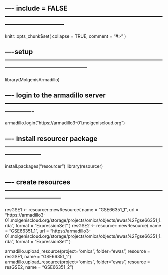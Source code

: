 ## ---- include = FALSE---------------------------------------------------------------------------------------------------
knitr::opts_chunk$set(
  collapse = TRUE,
  comment = "#>"
)


## ----setup--------------------------------------------------------------------------------------------------------------
library(MolgenisArmadillo)


## ---- login to the armadillo server-------------------------------------------------------------------------------------
armadillo.login("https://armadillo3-01.molgeniscloud.org")


## ---- install resourcer package-----------------------------------------------------------------------------------------
install.packages("resourcer")
library(resourcer)


## ---- create resources--------------------------------------------------------------------------------------------------
resGSE1 <- resourcer::newResource(
  name = "GSE66351_1",
  url = "https://armadillo3-01.molgeniscloud.org/storage/projects/omics/objects/ewas%2Fgse66351_1.rda",
  format = "ExpressionSet"
)
resGSE2 <- resourcer::newResource(
  name = "GSE66351_1",
  url = "https://armadillo3-01.molgeniscloud.org/storage/projects/omics/objects/ewas%2Fgse66351_1.rda",
  format = "ExpressionSet"
)

armadillo.upload_resource(project="omics", folder="ewas", resource = resGSE1, name = "GSE66351_1")
armadillo.upload_resource(project="omics", folder="ewas", resource = resGSE2, name = "GSE66351_2")

